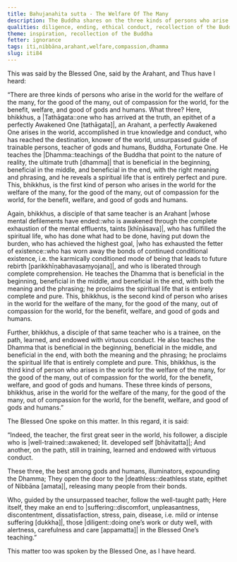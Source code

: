 ```yaml
---
title: Bahujanahita sutta - The Welfare Of The Many
description: The Buddha shares on the three kinds of persons who arise in the world for the welfare of the many - 1) the Tathāgata, 2) the Arahant, and 3) the trainee.
qualities: diligence, ending, ethical conduct, recollection of the Buddha, recollection of the Sangha
theme: inspiration, recollection of the Buddha
fetter: ignorance
tags: iti,nibbāna,arahant,welfare,compassion,dhamma
slug: iti84
---
```


This was said by the Blessed One, said by the Arahant, and Thus have I heard:

“There are three kinds of persons who arise in the world for the welfare of the many, for the good of the many, out of compassion for the world, for the benefit, welfare, and good of gods and humans. What three? Here, bhikkhus, a |Tathāgata::one who has arrived at the truth, an epithet of a perfectly Awakened One [tathāgata]|, an Arahant, a perfectly Awakened One arises in the world, accomplished in true knowledge and conduct, who has reached the destination, knower of the world, unsurpassed guide of trainable persons, teacher of gods and humans, Buddha, Fortunate One. He teaches the |Dhamma::teachings of the Buddha that point to the nature of reality, the ultimate truth [dhamma]| that is beneficial in the beginning, beneficial in the middle, and beneficial in the end, with the right meaning and phrasing, and he reveals a spiritual life that is entirely perfect and pure. This, bhikkhus, is the first kind of person who arises in the world for the welfare of the many, for the good of the many, out of compassion for the world, for the benefit, welfare, and good of gods and humans.

Again, bhikkhus, a disciple of that same teacher is an Arahant |whose mental defilements have ended::who is awakened through the complete exhaustion of the mental effluents, taints [khīṇāsava]|, who has fulfilled the spiritual life, who has done what had to be done, having put down the burden, who has achieved the highest goal, |who has exhausted the fetter of existence::who has worn away the bonds of continued conditional existence, i.e. the karmically conditioned mode of being that leads to future rebirth [parikkhīṇabhavasaṃyojana]|, and who is liberated through complete comprehension. He teaches the Dhamma that is beneficial in the beginning, beneficial in the middle, and beneficial in the end, with both the meaning and the phrasing; he proclaims the spiritual life that is entirely complete and pure. This, bhikkhus, is the second kind of person who arises in the world for the welfare of the many, for the good of the many, out of compassion for the world, for the benefit, welfare, and good of gods and humans.

Further, bhikkhus, a disciple of that same teacher who is a trainee, on the path, learned, and endowed with virtuous conduct. He also teaches the Dhamma that is beneficial in the beginning, beneficial in the middle, and beneficial in the end, with both the meaning and the phrasing; he proclaims the spiritual life that is entirely complete and pure. This, bhikkhus, is the third kind of person who arises in the world for the welfare of the many, for the good of the many, out of compassion for the world, for the benefit, welfare, and good of gods and humans. These three kinds of persons, bhikkhus, arise in the world for the welfare of the many, for the good of the many, out of compassion for the world, for the benefit, welfare, and good of gods and humans.”

The Blessed One spoke on this matter. In this regard, it is said:

“Indeed, the teacher, the first great seer in the world,
his follower, a disciple who is |well-trained::awakened; lit. developed self [bhāvitatta]|;
And another, on the path, still in training,
learned and endowed with virtuous conduct.

These three, the best among gods and humans,
illuminators, expounding the Dhamma;
They open the door to the |deathless::deathless state, epithet of Nibbāna [amata]|,
releasing many people from their bonds.

Who, guided by the unsurpassed teacher,
follow the well-taught path;
Here itself, they make an end to |suffering::discomfort, unpleasantness, discontentment, dissatisfaction, stress, pain, disease, i.e. mild or intense suffering [dukkha]|,
those |diligent::doing one’s work or duty well, with alertness, carefulness and care [appamatta]| in the Blessed One’s teaching.”

This matter too was spoken by the Blessed One, as I have heard.